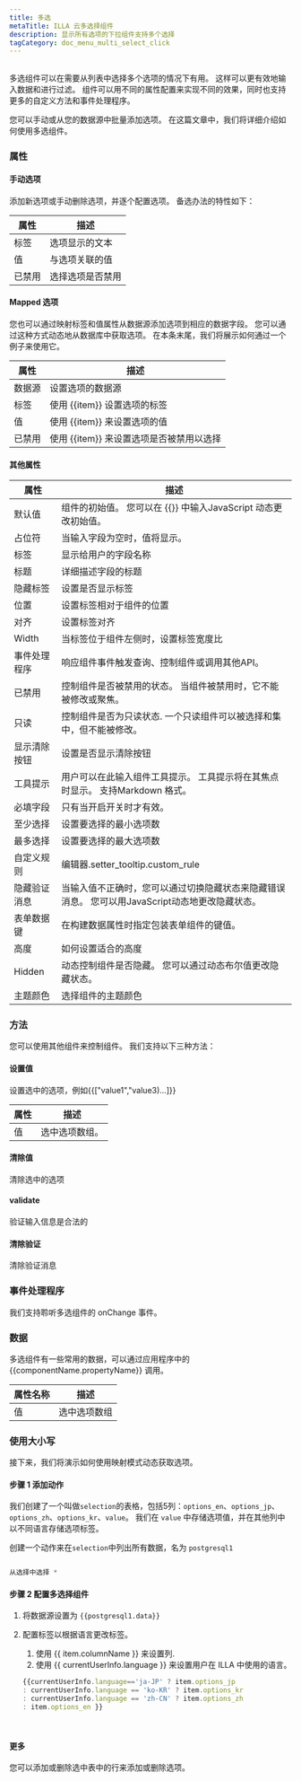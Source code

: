 ```yaml
---
title: 多选
metaTitle: ILLA 云多选择组件
description: 显示所有选项的下拉组件支持多个选择
tagCategory: doc_menu_multi_select_click
---
```


## <Heading hidden>多选</Heading>

多选组件可以在需要从列表中选择多个选项的情况下有用。 这样可以更有效地输入数据和进行过滤。 组件可以用不同的属性配置来实现不同的效果，同时也支持更多的自定义方法和事件处理程序。

您可以手动或从您的数据源中批量添加选项。 在这篇文章中，我们将详细介绍如何使用多选组件。 

### 属性

#### 手动选项

添加新选项或手动删除选项，并逐个配置选项。 备选办法的特性如下： 

| 属性  | 描述       |
| --- | -------- |
| 标签  | 选项显示的文本  |
| 值   | 与选项关联的值  |
| 已禁用 | 选择选项是否禁用 |

#### Mapped 选项

您也可以通过映射标签和值属性从数据源添加选项到相应的数据字段。 您可以通过这种方式动态地从数据库中获取选项。 在本条末尾，我们将展示如何通过一个例子来使用它。

| 属性  | 描述                        |
| --- | ------------------------- |
| 数据源 | 设置选项的数据源                  |
| 标签  | 使用 {{item}} 设置选项的标签       |
| 值   | 使用 {{item}} 来设置选项的值       |
| 已禁用 | 使用 {{item}} 来设置选项是否被禁用以选择 |

#### 其他属性

| 属性     | 描述                                                    |
| ------ | ----------------------------------------------------- |
| 默认值    | 组件的初始值。 您可以在 {{}} 中输入JavaScript 动态更改初始值。              |
| 占位符    | 当输入字段为空时，值将显示。                                        |
| 标签     | 显示给用户的字段名称                                            |
| 标题     | 详细描述字段的标题                                             |
| 隐藏标签   | 设置是否显示标签                                              |
| 位置     | 设置标签相对于组件的位置                                          |
| 对齐     | 设置标签对齐                                                |
| Width  | 当标签位于组件左侧时，设置标签宽度比                                    |
| 事件处理程序 | 响应组件事件触发查询、控制组件或调用其他API。                              |
| 已禁用    | 控制组件是否被禁用的状态。 当组件被禁用时，它不能被修改或聚焦。                      |
| 只读     | 控制组件是否为只读状态. 一个只读组件可以被选择和集中，但不能被修改。                   |
| 显示清除按钮 | 设置是否显示清除按钮                                            |
| 工具提示   | 用户可以在此输入组件工具提示。 工具提示将在其焦点时显示。 支持Markdown 格式。          |
| 必填字段   | 只有当开启开关时才有效。                                          |
| 至少选择   | 设置要选择的最小选项数                                           |
| 最多选择   | 设置要选择的最大选项数                                           |
| 自定义规则  | 编辑器.setter_tooltip.custom_rule                        |
| 隐藏验证消息 | 当输入值不正确时，您可以通过切换隐藏状态来隐藏错误消息。 您可以用JavaScript动态地更改隐藏状态。 |
| 表单数据键  | 在构建数据属性时指定包装表单组件的键值。                                  |
| 高度     | 如何设置适合的高度                                             |
| Hidden | 动态控制组件是否隐藏。 您可以通过动态布尔值更改隐藏状态。                         |
| 主题颜色   | 选择组件的主题颜色                                             |

### 方法

您可以使用其他组件来控制组件。 我们支持以下三种方法：

#### 设置值

设置选中的选项，例如{{["value1","value3)…]}}

| 属性 | 描述       |
| -- | -------- |
| 值  | 选中选项数组。  |

#### 清除值

清除选中的选项

#### validate

验证输入信息是合法的

#### 清除验证

清除验证消息

### 事件处理程序

我们支持聆听多选组件的 onChange 事件。

### 数据

多选组件有一些常用的数据，可以通过应用程序中的 {{componentName.propertyName}} 调用。

| 属性名称 | 描述     |
| ---- | ------ |
| 值    | 选中选项数组 |

### 使用大小写

接下来，我们将演示如何使用映射模式动态获取选项。 

#### 步骤 1 添加动作

我们创建了一个叫做`selection`的表格，包括5列：`options_en`、`options_jp`、`options_zh`、`options_kr`、`value`。 我们在 `value` 中存储选项值，并在其他列中以不同语言存储选项标签。 

创建一个动作来在`selection`中列出所有数据，名为 `postgresql1`

<img src='https://cdn.illacloud.com/official-website/img/docs/assemble/multiselect1.png' alt="" />

```jsx
从选择中选择 *
```

#### 步骤 2 配置多选择组件

1.  将数据源设置为 `{{postgresql1.data}}` 
2.  配置标签以根据语言更改标签。 

    1.  使用 {{ item.columnName }} 来设置列. 
    2.  使用 {{ currentUserInfo.language }} 来设置用户在 ILLA 中使用的语言。

    ```jsx
    {{currentUserInfo.language=='ja-JP' ? item.options_jp 
    : currentUserInfo.language == 'ko-KR' ? item.options_kr 
    : currentUserInfo.language == 'zh-CN' ? item.options_zh 
    : item.options_en }}
    ```

<img src='https://cdn.illacloud.com/official-website/img/docs/assemble/multiselect2.png' alt="" />

<img src='https://cdn.illacloud.com/official-website/img/docs/assemble/multiselect3.png' alt="" />

#### 更多

您可以添加或删除选中表中的行来添加或删除选项。
